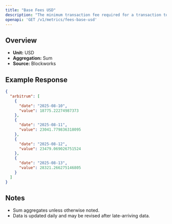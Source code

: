 ```yaml
---
title: "Base Fees USD"
description: "The minimum transaction fee required for a transaction to be included in a block"
openapi: 'GET /v1/metrics/fees-base-usd'
---
```


## Overview

- **Unit:** USD
- **Aggregation:** Sum
- **Source:** Blockworks

## Example Response

```json
{
  "arbitrum": [
    {
      "date": "2025-08-10",
      "value": 18775.22274987373
    },
    {
      "date": "2025-08-11",
      "value": 23041.779836318095
    },
    {
      "date": "2025-08-12",
      "value": 23479.069026751524
    },
    {
      "date": "2025-08-13",
      "value": 28321.266275146805
    }
  ]
}
```

## Notes
- Sum aggregates unless otherwise noted.
- Data is updated daily and may be revised after late-arriving data.
